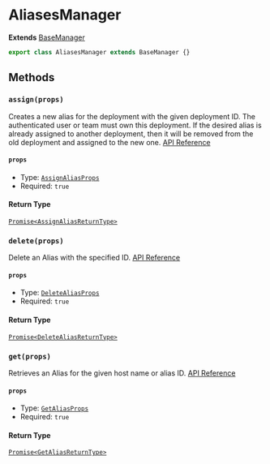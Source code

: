 # AliasesManager

**Extends** [BaseManager](/docs/classes/managers/BaseManager)

```typescript
export class AliasesManager extends BaseManager {}
```

## Methods

### `assign(props)`

Creates a new alias for the deployment with the given deployment ID. The authenticated user or team must own this deployment. If the desired alias is already assigned to another deployment, then it will be removed from the old deployment and assigned to the new one. [API Reference](https://vercel.com/docs/rest-api/endpoints#assign-an-alias)

#### `props`

-   Type: [`AssignAliasProps`](/docs/types/aliases/AssignAliasProps)
-   Required: `true`

#### Return Type

[`Promise<AssignAliasReturnType>`](/docs/types/aliases/AssignAliasReturnType)

### `delete(props)`

Delete an Alias with the specified ID. [API Reference](https://vercel.com/docs/rest-api/endpoints#delete-an-alias)

#### `props`

-   Type: [`DeleteAliasProps`](/docs/types/aliases/DeleteAliasProps)
-   Required: `true`

#### Return Type

[`Promise<DeleteAliasReturnType>`](/docs/types/aliases/DeleteAliasReturnType)

### `get(props)`

Retrieves an Alias for the given host name or alias ID. [API Reference](https://vercel.com/docs/rest-api/endpoints#get-an-alias)

#### `props`

-   Type: [`GetAliasProps`](/docs/types/aliases/GetAliasProps)
-   Required: `true`

#### Return Type

[`Promise<GetAliasReturnType>`](/docs/types/aliases/GetAliasReturnType)

